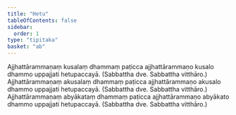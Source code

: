 ```yaml
---
title: "Hetu"
tableOfContents: false
sidebar:
  order: 1
type: "tipitaka"
basket: "ab"
---
```



<DynamicBreadcrumb />

<Division number="45">

<Paragraph number="435">
Ajjhattārammaṇaṃ kusalaṃ dhammaṃ paṭicca ajjhattārammaṇo kusalo dhammo uppajjati hetupaccayā. (Sabbattha dve. Sabbattha vitthāro.)
</Paragraph>

<Paragraph number="436">
Ajjhattārammaṇaṃ akusalaṃ dhammaṃ paṭicca ajjhattārammaṇo akusalo dhammo uppajjati hetupaccayā. (Sabbattha dve. Sabbattha vitthāro.)
</Paragraph>

<Paragraph number="437">
Ajjhattārammaṇaṃ abyākataṃ dhammaṃ paṭicca ajjhattārammaṇo abyākato dhammo uppajjati hetupaccayā. (Sabbattha dve. Sabbattha vitthāro.)
</Paragraph>
</Division>